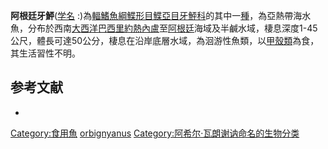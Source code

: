 {{Speciesbox
| name = 阿根廷牙鮃
| image = Paralichthys-olivaceus-Federal-Way-3583.jpg
| image_width = 250px
| image_caption = 
| status = NE
| status_system = IUCN3.1
| genus = Paralichthys
| species = orbignyanus
| authority = [[Achille_Valenciennes|Valenciennes]], 1839
| synonyms = *''Platessa orbignyana,Valenciennes, 1839''
*''Paralichthys orbignyana,Valenciennes, 1839''
*''Pleuronectes orbignyana,Valenciennes, 1839''
*''Xystreurys ribeiroi,Fowler & Bean, 1923''
*''Paralichthys simulans,Lahille, 1939''
}}

'''阿根廷牙鮃'''([[學名|学名]] :{{Lang|la|Paralichthys orbignyanus}})為[[輻鰭魚綱|輻鰭魚綱]][[鰈形目|鰈形目]][[鰈亞目|鰈亞目]][[牙鮃科|牙鮃科]]的其中一[[種|種]]，為亞熱帶海水魚，分布於西南[[大西洋|大西洋]][[巴西|巴西]][[里約熱內盧|里約熱內盧]]至[[阿根廷|阿根廷]]海域及半鹹水域，棲息深度1-45公尺，體長可達50公分，棲息在沿岸底層水域，為洄游性魚類，以[[甲殼類|甲殼類]]為食，其生活習性不明。

==参考文献==
*{{FishBase_species|genus=Paralichthys|species=orbignyanus |year=2014|month=3}}
{{Taxonbar|from=Q5031091}}

[[Category:食用魚|Category:食用魚]]
[[Category:牙鮃屬|orbignyanus]]
[[Category:阿希尔·瓦朗谢讷命名的生物分类|Category:阿希尔·瓦朗谢讷命名的生物分类]]


{{魚類小作品}}